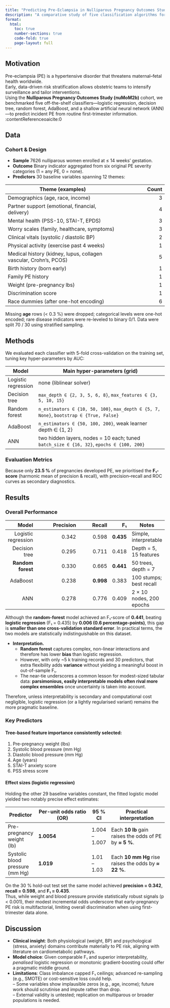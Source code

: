 ```yaml
---
title: "Predicting Pre-Eclampsia in Nulliparous Pregnancy Outcomes Study"
description: "A comparative study of five classification algorithms for early-pregnancy risk stratification"
format:
  html:
    toc: true
    number-sections: true
    code-fold: true     
    page-layout: full
---
```


## Motivation

Pre-eclampsia (PE) is a hypertensive disorder that threatens maternal–fetal health worldwide.  
Early, data-driven risk stratification allows obstetric teams to intensify surveillance and tailor interventions.  
Using the **Nulliparous Pregnancy Outcomes Study (nuMoM2b)** cohort, we benchmarked five off-the-shelf classifiers—logistic regression, decision tree, random forest, AdaBoost, and a shallow artificial neural network (ANN)—to predict incident PE from routine first-trimester information. :contentReference[oaicite:0]{index=0}

## Data

### Cohort & Design  

* **Sample**   7626 nulliparous women enrolled at ≤ 14 weeks’ gestation.  
* **Outcome**  Binary indicator aggregated from six original PE severity categories (1 = any PE, 0 = none).  
* **Predictors** 30 baseline variables spanning 12 themes:

| Theme (examples) | Count |
|------------------|------:|
| Demographics (age, race, income) | 3 |
| Partner support (emotional, financial, delivery) | 4 |
| Mental health (PSS-10, STAI-T, EPDS) | 3 |
| Worry scales (family, healthcare, symptoms) | 3 |
| Clinical vitals (systolic / diastolic BP) | 2 |
| Physical activity (exercise past 4 weeks) | 1 |
| Medical history (kidney, lupus, collagen vascular, Crohn’s, PCOS) | 5 |
| Birth history (born early) | 1 |
| Family PE history | 1 |
| Weight (pre-pregnancy lbs) | 1 |
| Discrimination score | 1 |
| Race dummies (after one-hot encoding) | 6 |

Missing **age** rows (< 0.3 %) were dropped; categorical levels were one-hot encoded; rare disease indicators were re-leveled to binary 0/1. Data were split 70 / 30 using stratified sampling. 

## Methods

We evaluated each classifier with 5-fold cross-validation on the training set, tuning key hyper-parameters by AUC:

| Model | Main hyper-parameters (grid) |
|-------|-----------------------------|
| Logistic regression | none (liblinear solver) |
| Decision tree | `max_depth ∈ {2, 3, 5, 6, 8}`, `max_features ∈ {3, 5, 10, 15}` |
| Random forest | `n_estimators ∈ {10, 50, 100}`, `max_depth ∈ {5, 7, None}`, `bootstrap ∈ {True, False}` |
| AdaBoost | `n_estimators ∈ {50, 100, 200}`, weak learner depth ∈ {1, 2} |
| ANN | two hidden layers, nodes = 10 each; tuned `batch_size ∈ {16, 32}`, `epochs ∈ {100, 200}` |

### Evaluation Metrics

Because only **23.5 %** of pregnancies developed PE, we prioritised the **F₁-score** (harmonic mean of precision & recall), with precision–recall and ROC curves as secondary diagnostics.

## Results

### Overall Performance

| Model | Precision | Recall | F₁ | Notes |
|------:|----------:|-------:|---:|-------|
| Logistic regression | 0.342 | 0.598 | **0.435** | Simple, interpretable |
| Decision tree | 0.295 | 0.711 | 0.418 | Depth = 5, 15 features |
| **Random forest** | 0.330 | 0.665 | **0.441** | 50 trees, depth = 7 |
| AdaBoost | 0.238 | **0.998** | 0.383 | 100 stumps; best recall |
| ANN | 0.278 | 0.776 | 0.409 | 2 × 10 nodes, 200 epochs |

Although the **random-forest** model achieved an F₁-score of **0.441**, beating **logistic regression** (F₁ = 0.435) by **0.006 (0.6 percentage-points)**, this gap is **smaller than one cross-validation standard error**. In practical terms, the two models are statistically indistinguishable on this dataset.

* **Interpretation.**  
  * **Random forest** captures complex, non-linear interactions and therefore has lower **bias** than logistic regression.  
  * However, with only ~5 k training records and 30 predictors, that extra flexibility adds **variance** without yielding a meaningful boost in out-of-sample F₁.  
  * The near-tie underscores a common lesson for modest-sized tabular data: **parsimonious, easily interpretable models often rival more complex ensembles** once uncertainty is taken into account.

Therefore, unless interpretability is secondary and computational cost negligible, logistic regression (or a lightly regularised variant) remains the more pragmatic baseline.
 

### Key Predictors

#### Tree-based feature importance consistently selected:

1. Pre-pregnancy weight (lbs)  
2. Systolic blood pressure (mm Hg)  
3. Diastolic blood pressure (mm Hg)  
4. Age (years)  
5. STAI-T anxiety score  
6. PSS stress score

#### Effect sizes (logistic regression)

Holding the other 29 baseline variables constant, the fitted logistic model yielded two notably precise effect estimates:

| Predictor | Per-unit odds ratio (OR) | 95 % CI | Practical interpretation |
|-----------|-------------------------|---------|--------------------------|
| Pre-pregnancy weight (lb) | **1.0054** | 1.004 – 1.007 | Each **10 lb** gain raises the odds of PE by **≈ 5 %**. |
| Systolic blood pressure (mm Hg) | **1.019** | 1.01 – 1.03 | Each **10 mm Hg** rise raises the odds by **≈ 22 %**. |

On the 30 % hold-out test set the same model achieved **precision = 0.342**, **recall = 0.598**, and **F₁ = 0.435**.  
Thus, while weight and blood pressure provide statistically robust signals (p < 0.001), their modest incremental odds underscore that early-pregnancy PE risk is multifactorial, limiting overall discrimination when using first-trimester data alone. 


## Discussion

* **Clinical insight**:   Both physiological (weight, BP) and psychological (stress, anxiety) domains contribute materially to PE risk, aligning with literature on cardiometabolic pathways.  
* **Model choice**:     Given comparable F₁ and superior interpretability, *penalised* logistic regression or monotonic gradient-boosting could offer a pragmatic middle ground.  
* **Limitations**:     Class imbalance capped F₁ ceilings; advanced re-sampling (e.g., SMOTE) or cost-sensitive loss could help.  
  – Some variables show implausible zeros (e.g., age, income); future work should scrutinise and impute rather than drop.  
  – External validity is untested; replication on multiparous or broader populations is needed.


